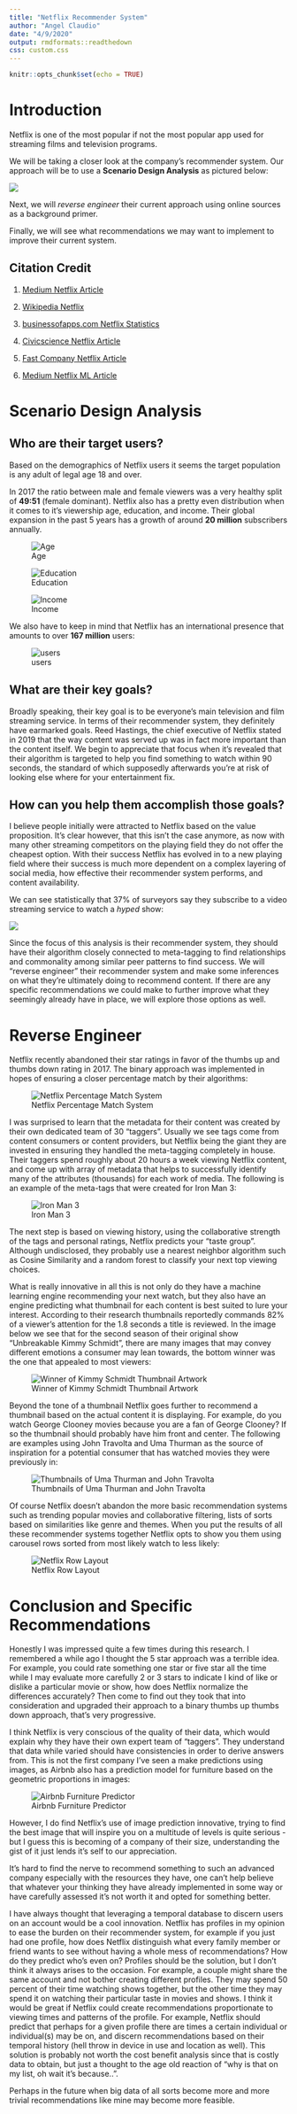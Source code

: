 ```yaml
---
title: "Netflix Recommender System"
author: "Angel Claudio"
date: "4/9/2020"
output: rmdformats::readthedown
css: custom.css
---
```


```r
knitr::opts_chunk$set(echo = TRUE)
```

# Introduction

Netflix is one of the most popular if not the most popular app used for streaming films and television programs. 

We will be taking a closer look at the company's recommender system. Our approach will be to use a **Scenario Design Analysis** as pictured below:

![](https://raw.githubusercontent.com/AngelClaudio/DataSources/master/Picts/scenariodesignanalysis.png)

Next, we will _reverse engineer_ their current approach using online sources as a background primer.

Finally, we will see what recommendations we may want to implement to improve their current system.

## Citation Credit

1. [Medium Netflix Article](https://towardsdatascience.com/build-your-own-recommendation-engine-netflix-demystified-demo-code-550401d4885e)

2. [Wikipedia Netflix](https://en.wikipedia.org/wiki/Netflix)

3. [businessofapps.com Netflix Statistics](https://www.businessofapps.com/data/netflix-statistics/#1)

4. [Civicscience Netflix Article](https://civicscience.com/new-netflix-nation/)

5. [Fast Company Netflix Article](https://www.fastcompany.com/40547557/how-i-got-my-dream-job-of-getting-paid-to-watch-netflix)

6. [Medium Netflix ML Article](https://uxplanet.org/netflix-binging-on-the-algorithm-a3a74a6c1f59)

# Scenario Design Analysis

## Who are their target users?

Based on the demographics of Netflix users it seems the target population is any adult of legal age 18 and over. 

In 2017 the ratio between male and female viewers was a very healthy split of **49:51** (female dominant). Netflix also has a pretty even distribution when it comes to it's viewership age, education, and income. Their global expansion in the past 5 years has a growth of around **20 million** subscribers annually.

![Age](https://1z1euk35x7oy36s8we4dr6lo-wpengine.netdna-ssl.com/wp-content/uploads/2018/10/Netflix-by-age.png)

![Education](https://1z1euk35x7oy36s8we4dr6lo-wpengine.netdna-ssl.com/wp-content/uploads/2018/10/Netflix-by-education.png)

![Income](https://1z1euk35x7oy36s8we4dr6lo-wpengine.netdna-ssl.com/wp-content/uploads/2018/10/Netflix-users-earnings.png)

We also have to keep in mind that Netflix has an international presence that amounts to over **167 million** users:

![users](https://1z1euk35x7oy36s8we4dr6lo-wpengine.netdna-ssl.com/wp-content/uploads/2018/11/netflix-us-vs-international-users.jpeg)

## What are their key goals?

Broadly speaking, their key goal is to be everyone's main television and film streaming service. In terms of their recommender system, they definitely have earmarked goals. Reed Hastings, the chief executive of Netflix stated in 2019 that the way content was served up was in fact more important than the content itself. We begin to appreciate that focus when it's revealed that their algorithm is targeted to help you find something to watch within 90 seconds, the standard of which supposedly afterwards you're at risk of looking else where for your entertainment fix.

## How can you help them accomplish those goals?

I believe people initially were attracted to Netflix based on the value proposition. It's clear however, that this isn't the case anymore, as now with many other streaming competitors on the playing field they do not offer the cheapest option. With their success Netflix has evolved in to a new playing field where their success is much more dependent on a complex layering of social media, how effective their recommender system performs, and content availability.

We can see statistically that 37% of surveyors say they subscribe to a video streaming service to watch a _hyped_  show:

![](https://1z1euk35x7oy36s8we4dr6lo-wpengine.netdna-ssl.com/wp-content/uploads/2018/11/netflix-why-subscribe-more-services.jpg)

Since the focus of this analysis is their recommender system, they should have their algorithm closely connected to meta-tagging to find relationships and commonality among similar peer patterns to find success. We will "reverse engineer" their recommender system and make some inferences on what they're ultimately doing to recommend content. If there are any specific recommendations we could make to further improve what they seemingly already have in place, we will explore those options as well.

# Reverse Engineer

Netflix recently abandoned their star ratings in favor of the thumbs up and thumbs down rating in 2017. The binary approach was implemented in hopes of ensuring a closer percentage match by their algorithms:

![Netflix Percentage Match System](https://imagesvc.meredithcorp.io/v3/mm/image?url=https%3A%2F%2Fimages.hellogiggles.com%2Fuploads%2F2017%2F04%2F05052409%2Fratings.jpg)

I was surprised to learn that the metadata for their content was created by their own dedicated team of 30 "taggers". Usually we see tags come from content consumers or content providers, but Netflix being the giant they are invested in ensuring they handled the meta-tagging completely in house. Their taggers spend roughly about 20 hours a week viewing Netflix content, and come up with array of metadata that helps to successfully identify many of the attributes (thousands) for each work of media. The following is an example of the meta-tags that were created for Iron Man 3:

![Iron Man 3](https://miro.medium.com/max/1400/1*sSoz8QJogN4T1M8x7P3LXw.png)

The next step is based on viewing history, using the collaborative strength of the tags and personal ratings, Netflix predicts your "taste group". Although undisclosed, they probably use a nearest neighbor algorithm such as Cosine Similarity and a random forest to classify your next top viewing choices. 

What is really innovative in all this is not only do they have a machine learning engine recommending your next watch, but they also have an engine predicting what thumbnail for each content is best suited to lure your interest. According to their research thumbnails reportedly commands 82% of a viewer’s attention for the 1.8 seconds a title is reviewed. In the image below we see that for the second season of their original show "Unbreakable Kimmy Schmidt", there are many images that may convey different emotions a consumer may lean towards, the bottom winner was the one that appealed to most viewers:

![Winner of Kimmy Schmidt Thumbnail Artwork](https://miro.medium.com/max/1276/1*I642-wD0wpxh8so2fbrTkQ.png)

Beyond the tone of a thumbnail Netflix goes further to recommend a thumbnail based on the actual content it is displaying. For example, do you watch George Clooney movies because you are a fan of George Clooney? If so the thumbnail should probably have him front and center. The following are examples using John Travolta and Uma Thurman as the source of inspiration for a potential consumer that has watched movies they were previously in:

![Thumbnails of Uma Thurman and John Travolta](https://miro.medium.com/max/1280/1*4dBDBa5-2G0Duy7e9OG-Yw.png)

Of course Netflix doesn't abandon the more basic recommendation systems such as trending popular movies and collaborative filtering, lists of sorts based on similarities like genre and themes. When you put the results of all these recommender systems together Netflix opts to show you them using carousel rows sorted from most likely watch to less likely:

![Netflix Row Layout](https://miro.medium.com/max/1196/1*_41E4QM0__sCKBIsD9b_iQ.png)

# Conclusion and Specific Recommendations

Honestly I was impressed quite a few times during this research. I remembered a while ago I thought the 5 star approach was a terrible idea. For example, you could rate something one star or five star all the time while I may evaluate more carefully 2 or 3 stars to indicate I kind of like or dislike a particular movie or show, how does Netflix normalize the differences accurately? Then come to find out they took that into consideration and upgraded their approach to a binary thumbs up thumbs down approach, that's very progressive.

I think Netflix is very conscious of the quality of their data, which would explain why they have their own expert team of "taggers". They understand that data while varied should have consistencies in order to derive answers from. This is not the first company I've seen a make predictions using images, as Airbnb also has a prediction model for furniture based on the geometric proportions in images:

![Airbnb Furniture Predictor](https://miro.medium.com/proxy/1*hT1TKQnnw-IoZGEj8Z_5og.png)

However, I do find Netflix's use of image prediction innovative, trying to find the best image that will inspire you on a multitude of levels is quite serious - but I guess this is becoming of a company of their size, understanding the gist of it just lends it's self to our appreciation.

It's hard to find the nerve to recommend something to such an advanced company especially with the resources they have, one can't help believe that whatever your thinking they have already implemented in some way or have carefully assessed it's not worth it and opted for something better.

I have always thought that leveraging a temporal database to discern users on an account would be a cool innovation. Netflix has profiles in my opinion to ease the burden on their recommender system, for example if you just had one profile, how does Netflix distinguish what every family member or friend wants to see without having a whole mess of recommendations? How do they predict who's even on? Profiles should be the solution, but I don't think it always arises to the occasion. For example, a couple might share the same account and not bother creating different profiles. They may spend 50 percent of their time watching shows together, but the other time they may spend it on watching their particular taste in movies and shows. I think it would be great if Netflix could create recommendations proportionate to viewing times and patterns of the profile. For example, Netflix should predict that perhaps for a given profile there are times a certain individual or individual(s) may be on, and discern recommendations based on their temporal history (hell throw in device in use and location as well). This solution is probably not worth the cost benefit analysis since that is costly data to obtain, but just a thought to the age old reaction of "why is that on my list, oh wait it's because..".

Perhaps in the future when big data of all sorts become more and more trivial recommendations like mine may become more feasible.
